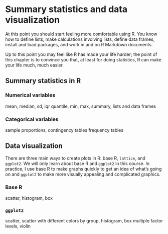 # Summary statistics and data visualization {#cross}

At this point you should start feeling more comfortable using R. You know how to define lists, make calculations involving lists, define data frames, install and load packages, and work in and on R Markdown documents. 

Up to this point you may feel like R has made your life harder; the point of this chapter is to convince you that, at least for doing statistics, R can make your life much, much easier.

## Summary statistics in R

### Numerical variables

mean, median, sd, iqr quantile, min, max, summary, lists and data frames 


### Categorical variables

sample proportions, contingency tables frequency tables 

## Data visualization

There are three main ways to create plots in R: base R, `lattice`, and `ggplot2`.  We will only learn about base R and `ggplot2` in this course.  In practice, I use base R to make graphs quickly to get an idea of what's going on and `ggplot2` to make more visually appealing and complicated graphics. 

### Base R

scatter, histogram, box

### `ggplot2`

scatter, scatter with different colors by group, histogram, box multiple factor levels, violin  

